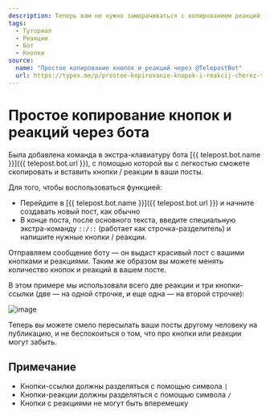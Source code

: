 ```yaml
---
description: Теперь вам не нужно заморачиваться с копированием реакций
tags:
  - Туториал
  - Реакции
  - Бот
  - Кнопки
source:
  name: "Простое копирование кнопок и реакций через @TelepostBot"
  url: https://typex.me/p/prostoe-kopirovanie-knopok-i-reakcij-cherez-telepostbot-11-08
---
```


# Простое копирование кнопок и реакций через бота

Была добавлена команда в экстра-клавиатуру бота [{{ telepost.bot.name }}]({{ telepost.bot.url }}), с помощью которой вы с легкостью сможете скопировать и вставить кнопки / реакции в ваши посты.

Для того, чтобы воспользоваться функцией:

* Перейдите в [{{ telepost.bot.name }}]({{ telepost.bot.url }}) и начните создавать новый пост, как обычно
* В конце поста, после основного текста, введите специальную экстра-команду `::/::` (работает как строчка-разделитель) и напишите нужные кнопки / реакции.

Отправляем сообщение боту — он выдаст красивый пост с вашими кнопками и реакциями. Таким же образом вы можете менять количество кнопок и реакций в вашем посте.

В этом примере мы использовали всего две реакции и три кнопки-ссылки (две — на одной строчке, и еще одна — на второй строчке):

![image](https://user-images.githubusercontent.com/24430718/127932584-6f7766ea-6812-490a-b201-b2532f36d24b.png)

Теперь вы можете смело пересылать ваши посты другому человеку на публикацию, и не беспокоиться о том, что про кнопки или реакции могут забыть.

## Примечание

* Кнопки-ссылки должны разделяться с помощью символа `|`
* Кнопки-реакции должны разделяться с помощью символа `/`
* Кнопки с реакциями не могут быть вперемешку
